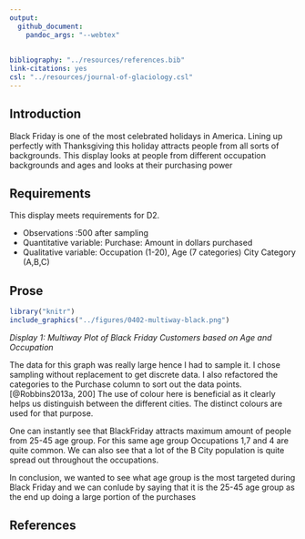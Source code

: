 ```yaml
---
output: 
  github_document: 
    pandoc_args: "--webtex"
 
    
bibliography: "../resources/references.bib"
link-citations: yes
csl: "../resources/journal-of-glaciology.csl"
---
```







## Introduction
Black Friday is one of the most celebrated holidays in America. Lining up perfectly with Thanksgiving this holiday attracts people from all sorts of backgrounds. This display looks at people from different occupation backgrounds and ages and looks at their purchasing power


## Requirements
This display meets requirements for D2.

- Observations :500 after sampling
- Quantitative variable: Purchase: Amount in dollars purchased
- Qualitative variable: Occupation (1-20),
                        Age (7 categories)
                        City Category (A,B,C)

## Prose

```r
library("knitr")
include_graphics("../figures/0402-multiway-black.png")
```
*Display 1: Multiway Plot of Black Friday Customers based on Age and Occupation*


The data for this graph was really large hence I had to sample it. I chose sampling without replacement to get discrete data. I also refactored the categories to the Purchase column to sort out the data points.[@Robbins2013a, 200] The use of colour here is beneficial as it clearly helps us distinguish between the different cities. The distinct colours are used for that purpose. 

One can instantly see that BlackFriday attracts maximum amount of people from 25-45 age group. For this same age group Occupations 1,7 and 4 are quite common. We can also see that a lot of the B City population is quite spread out throughout the occupations.


In conclusion, we wanted to see what age group is the most targeted during Black Friday and we can conlude by saying that it is the 25-45 age group as the end up doing a large portion of the purchases

## References


